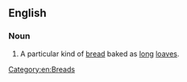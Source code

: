 ==English==
{{wikipedia}}

===Noun===
{{en-noun|-|head=[[Cuban]] [[bread]]}}
# A particular kind of [[bread]] baked as [[long]] [[loaf|loaves]].
[[Category:en:Breads]]
